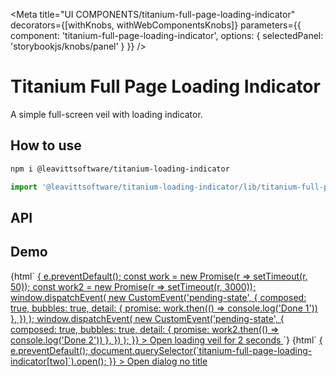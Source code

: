 

<Meta
  title="UI COMPONENTS/titanium-full-page-loading-indicator"
  decorators={[withKnobs, withWebComponentsKnobs]}
  parameters={{ component: 'titanium-full-page-loading-indicator', options: { selectedPanel: 'storybookjs/knobs/panel' } }}
/>

# Titanium Full Page Loading Indicator

A simple full-screen veil with loading indicator.

## How to use

```bash
npm i @leavittsoftware/titanium-loading-indicator
```

```js
import '@leavittsoftware/titanium-loading-indicator/lib/titanium-full-page-loading-indicator';
```

## API

<Props of="titanium-full-page-loading-indicator" />

## Demo

<Preview withToolbar>
  <Story name="Docs">
    {html`
      <a
        href="#"
        @click=${e => {
          e.preventDefault();
          const work = new Promise(r => setTimeout(r, 50));
          const work2 = new Promise(r => setTimeout(r, 3000));
          window.dispatchEvent(
            new CustomEvent('pending-state', {
              composed: true,
              bubbles: true,
              detail: { promise: work.then(() => console.log('Done 1')) },
            })
          );
          window.dispatchEvent(
            new CustomEvent('pending-state', {
              composed: true,
              bubbles: true,
              detail: { promise: work2.then(() => console.log('Done 2')) },
            })
          );
        }}
      >
        Open loading veil for 2 seconds
      </a>
      <titanium-full-page-loading-indicator one></titanium-full-page-loading-indicator>
    `}
  </Story>
</Preview>

<Preview>
  <Story name="Scroll lock demo " height="200px">
    {html`
      <a
        href="#"
        @click=${e => {
          e.preventDefault();
          document.querySelector(`titanium-full-page-loading-indicator[two]`).open();
        }}
      >
        Open dialog no title
      </a>
      <div style="height:120vh; color:blue;width:20px;"></div>
      <titanium-full-page-loading-indicator two></titanium-full-page-loading-indicator>
    `}
  </Story>
</Preview>
